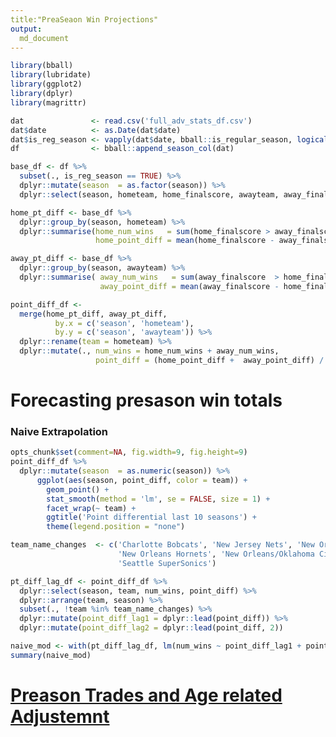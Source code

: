 ```yaml
---
title:"PreaSeaon Win Projections"
output:
  md_document
---
```


```r
library(bball)
library(lubridate)
library(ggplot2)
library(dplyr)
library(magrittr)
```

```r
dat               <- read.csv('full_adv_stats_df.csv')
dat$date          <- as.Date(dat$date)
dat$is_reg_season <- vapply(dat$date, bball::is_regular_season, logical(1))
df                <- bball::append_season_col(dat)

base_df <- df %>%
  subset(., is_reg_season == TRUE) %>%
  dplyr::mutate(season  = as.factor(season)) %>%
  dplyr::select(season, hometeam, home_finalscore, awayteam, away_finalscore) 

home_pt_diff <- base_df %>% 
  dplyr::group_by(season, hometeam) %>% 
  dplyr::summarise(home_num_wins   = sum(home_finalscore > away_finalscore),
                   home_point_diff = mean(home_finalscore - away_finalscore)) 

away_pt_diff <- base_df %>% 
  dplyr::group_by(season, awayteam) %>% 
  dplyr::summarise( away_num_wins   = sum(away_finalscore  > home_finalscore),
                    away_point_diff = mean(away_finalscore - home_finalscore)) 

point_diff_df <- 
  merge(home_pt_diff, away_pt_diff, 
          by.x = c('season', 'hometeam'), 
          by.y = c('season', 'awayteam')) %>%
  dplyr::rename(team = hometeam) %>%
  dplyr::mutate(., num_wins = home_num_wins + away_num_wins, 
                   point_diff = (home_point_diff +  away_point_diff) / 2)       
```

# Forecasting presason win totals
### Naive Extrapolation
```r
opts_chunk$set(comment=NA, fig.width=9, fig.height=9)
point_diff_df %>%
  dplyr::mutate(season  = as.numeric(season)) %>%
      ggplot(aes(season, point_diff, color = team)) + 
        geom_point() + 
        stat_smooth(method = 'lm', se = FALSE, size = 1) + 
        facet_wrap(~ team) + 
        ggtitle('Point differential last 10 seasons') + 
        theme(legend.position = "none")

team_name_changes  <- c('Charlotte Bobcats', 'New Jersey Nets', 'New Orleans Hornets', 
                        'New Orleans Hornets', 'New Orleans/Oklahoma City Hornets', 
                        'Seattle SuperSonics')

pt_diff_lag_df <- point_diff_df %>%
  dplyr::select(season, team, num_wins, point_diff) %>% 
  dplyr::arrange(team, season) %>% 
  subset(., !team %in% team_name_changes) %>%
  dplyr::mutate(point_diff_lag1 = dplyr::lead(point_diff)) %>% 
  dplyr::mutate(point_diff_lag2 = dplyr::lead(point_diff, 2)) 

naive_mod <- with(pt_diff_lag_df, lm(num_wins ~ point_diff_lag1 + point_diff_lag2))  
summary(naive_mod)
```
# [Preason Trades and Age related Adjustemnt](https://docs.google.com/spreadsheets/d/1KlFDXkmHwKxIPSFrXhYxQhveo3OlG1L2_NyB7YHgk8s/edit#gid=0)
